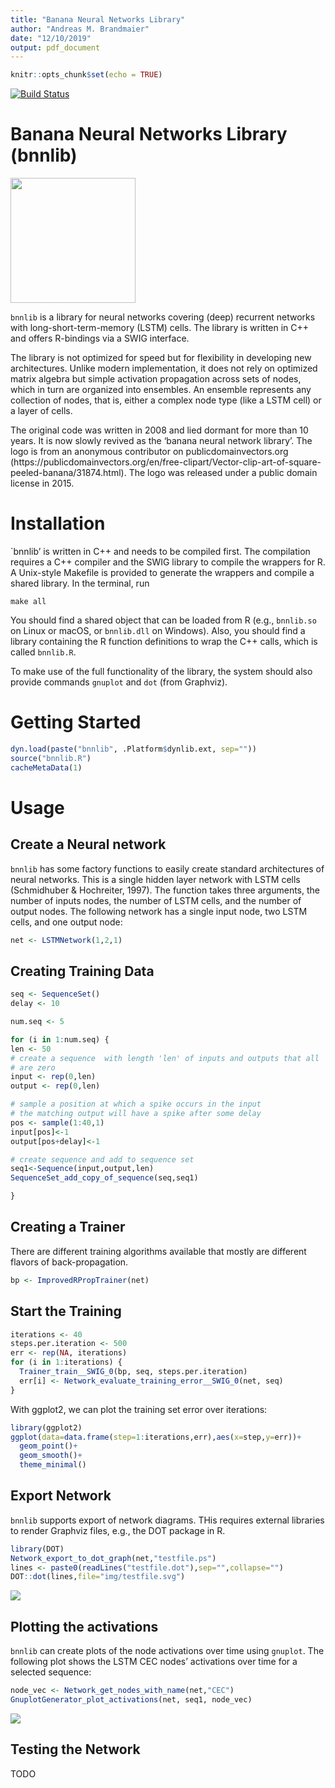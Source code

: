 ```yaml
---
title: "Banana Neural Networks Library"
author: "Andreas M. Brandmaier"
date: "12/10/2019"
output: pdf_document
---
```


```r
knitr::opts_chunk$set(echo = TRUE)
```

[![Build Status](https://travis-ci.com/brandmaier/bnnlib.svg?branch=master)](https://travis-ci.com/brandmaier/bnnlib)

# Banana Neural Networks Library (bnnlib)

![](img/Abstract-Banana.png){width=200px}

`bnnlib` is a library for neural networks covering (deep) recurrent networks with long-short-term-memory (LSTM) cells. The library is written in C++ and offers R-bindings via a SWIG interface. 

The library is not optimized for speed but for flexibility in developing new architectures. Unlike modern implementation, it does not rely on optimized matrix algebra but simple activation propagation across sets of nodes, which in turn are organized into ensembles. An ensemble represents any collection of nodes, that is, either a complex node type (like a LSTM cell) or a layer of cells.

The original code was written in 2008 and lied dormant for more than 10 years. It is now slowly revived as the 'banana neural network library'. The logo is from an anonymous contributor on publicdomainvectors.org (https://publicdomainvectors.org/en/free-clipart/Vector-clip-art-of-square-peeled-banana/31874.html). The logo was released under a public domain license in 2015.

# Installation

`bnnlib' is written in C++ and needs to be compiled first. The compilation requires a C++ compiler and the SWIG library to compile the wrappers for R. A Unix-style Makefile is provided to generate the wrappers and compile a shared library. In the terminal, run

```{}
make all
```

You should find a shared object that can be loaded from R (e.g., `bnnlib.so` on Linux or macOS, or `bnnlib.dll` on Windows). Also, you should find a library containing the R function definitions to wrap the C++ calls, which is called `bnnlib.R`.

To make use of the full functionality of the library, the system should also provide commands `gnuplot` and `dot` (from Graphviz).

# Getting Started

```r
dyn.load(paste("bnnlib", .Platform$dynlib.ext, sep=""))
source("bnnlib.R")
cacheMetaData(1)
```

# Usage

## Create a Neural network

`bnnlib` has some factory functions to easily create standard architectures of neural networks. This is a single hidden layer network with LSTM cells (Schmidhuber & Hochreiter, 1997). The function takes three arguments, the number of inputs nodes, the number of LSTM cells, and the number of output nodes. The following network has a single input node, two LSTM cells, and one output node:

```r
net <- LSTMNetwork(1,2,1)
```

## Creating Training Data

```r

seq <- SequenceSet()
delay <- 10

num.seq <- 5

for (i in 1:num.seq) {
len <- 50
# create a sequence  with length 'len' of inputs and outputs that all
# are zero
input <- rep(0,len)
output <- rep(0,len)

# sample a position at which a spike occurs in the input
# the matching output will have a spike after some delay
pos <- sample(1:40,1)
input[pos]<-1
output[pos+delay]<-1

# create sequence and add to sequence set
seq1<-Sequence(input,output,len)
SequenceSet_add_copy_of_sequence(seq,seq1)

}
```

## Creating a Trainer

There are different training algorithms available that mostly are different flavors of back-propagation.

```r
bp <- ImprovedRPropTrainer(net)
```

## Start the Training

```r
iterations <- 40
steps.per.iteration <- 500
err <- rep(NA, iterations)
for (i in 1:iterations) {
  Trainer_train__SWIG_0(bp, seq, steps.per.iteration)
  err[i] <- Network_evaluate_training_error__SWIG_0(net, seq)
}
```

With ggplot2, we can plot the training set error over iterations:

```r
library(ggplot2)
ggplot(data=data.frame(step=1:iterations,err),aes(x=step,y=err))+
  geom_point()+
  geom_smooth()+
  theme_minimal()
```

## Export Network

`bnnlib` supports export of network diagrams. THis requires external libraries to render Graphviz files, e.g., the DOT package in R.

```r
library(DOT)
Network_export_to_dot_graph(net,"testfile.ps")
lines <- paste0(readLines("testfile.dot"),sep="",collapse="")
DOT::dot(lines,file="img/testfile.svg")
```

![](img/testfile.svg)

## Plotting the activations

`bnnlib` can create plots of the node activations over time using `gnuplot`. The following plot shows the LSTM CEC nodes' activations over time for a selected sequence:

```r
node_vec <- Network_get_nodes_with_name(net,"CEC")
GnuplotGenerator_plot_activations(net, seq1, node_vec)
```

![](img/gnuplot-example1.png)


## Testing the Network

TODO
